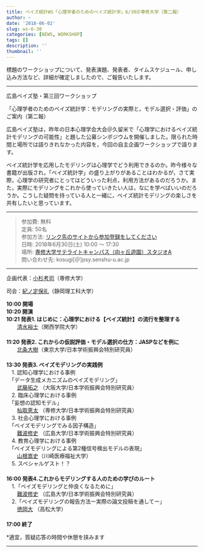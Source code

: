 ```yaml
---
title: ベイズ統計WS「心理学者のためのベイズ統計学」6/30＠専修大学（第二報）
author: ~
date: '2018-06-02'
slug: ws-6-30
categories: [NEWS, WORKSHOP]
tags: []
description: ''
thumbnail: ''
---
```


標題のワークショップについて、発表演題、発表者、タイムスケジュール、申し込み方法など、詳細が確定しましたので、ご報告いたします。

---

広島ベイズ塾・第三回ワークショップ

「心理学者のためのベイズ統計学：モデリングの実際と，モデル選択・評価」のご案内（第二報）

広島ベイズ塾は，昨年の日本心理学会大会＠久留米で「心理学におけるベイズ統計モデリングの可能性」と題した公募シンポジウムを開催しました。限られた時間と場所では語りきれなかった内容を，今回の自主企画ワークショップで語ります。

ベイズ統計学を応用したモデリングは心理学でどう利用できるのか。昨今様々な書籍が出版され，「ベイズ統計学」の盛り上がりがあることはわかるが，さて実際，心理学の研究者にとってはどういった利点，利用方法があるのだろうか。また，実際にモデリングをこれから使っていきたい人は，なにを学べばいいのだろうか。こうした疑問を持っている人と一緒に，ベイズ統計モデリングの楽しさを共有したいと思っています。

---

>  参加費: 無料  
>  定員: 50名  
>  参加方法: [リンク先のサイトから参加登録をしてください](https://connpass.com/event/89217/)  
>  日時: 2018年6月30日(土) 10:00 〜 17:30    
>  場所: [専修大学サテライトキャンパス（向ヶ丘遊園）スタジオA](https://www.senshu-u.ac.jp/social/satellite/)   
>  問い合わせ先: kosugi[＠]psy.senshu-u.ac.jp 
  

---

企画代表：[小杉考司](https://kosugitti.github.io/kosugitti10/)（専修大学）  

司会：[紀ノ定保礼](https://sites.google.com/site/yasknsd/)（静岡理工科大学）  　

**10:00 開場**  
**10:20 開演**  
**10:21 発表1. はじめに：心理学における【ベイズ統計】の流行を整理する**  
　　[清水裕士](http://norimune.net/)（関西学院大学）  
　　  
**11:20 発表2. これからの仮説評価・モデル選択の仕方：JASPなどを例に**  　  
　　[北条大樹](https://dastatis.github.io/index.html)（東京大学/日本学術振興会特別研究員）  
　　  
**13:30 発表3. ベイズモデリングの実践例**    
　1. 認知心理学における事例  
　「データ生成メカニズムのベイズモデリング」  
　　[武藤拓之](http://mutopsy.net/) （大阪大学/日本学術振興会特別研究員）  
　2. 臨床心理学における事例  
　「妄想の認知モデル」  
　　[杣取恵太](https://ksomatori.github.io/homepage/index.html) （専修大学/日本学術振興会特別研究員）  
　3. 社会心理学における事例  
　「ベイズモデリングでみる因子構造」  
　　[難波修史](https://sites.google.com/site/hiroshimashushi/home) （広島大学/日本学術振興会特別研究員）  
　4. 教育心理学における事例  
　「ベイズモデリングによる第2種信号検出モデルの表現」  
　　[山根嵩史](https://w.kawasaki-m.ac.jp/data/4835/teacherDtl/)（川崎医療福祉大学）  
　5. スペシャルゲスト！？  
　  
**16:00 発表4.これからモデリングする人のための学びのルート**    
　1.「ベイズモデリングと仲良くなるために」  
　　[難波修史](https://sites.google.com/site/hiroshimashushi/home) （広島大学/日本学術振興会特別研究員）  
　2.「ベイズモデリングの報告方法ー実際の論文投稿を通してー」  
　　[徳岡大](http://mtokuoka.net/%E3%81%A8%E3%81%A3%E3%81%B7%E3%81%BA%E3%83%BC%E3%81%98/achievement/) （高松大学）  
　　  
**17:00 終了**   
  
*適宜，質疑応答の時間や休憩を挟みます

---